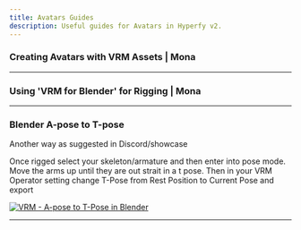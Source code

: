 ```yaml
---
title: Avatars Guides
description: Useful guides for Avatars in Hyperfy v2.
---
```




### Creating Avatars with VRM Assets | Mona

<LinkCard title="Guide to creating custom avatars using VRM assets by Mona." href="https://docs.monaverse.com/create/creating-avatars" />

---

### Using 'VRM for Blender' for Rigging | Mona

<LinkCard title="Rigging VRMs in Blender" href="https://docs.monaverse.com/create/creating-avatars/creating-your-avatar-using-vrm-for-blender/using-vrm-for-blender-for-rigging" />


---

### Blender A-pose to T-pose

<YouTube id="hGx6lJaxP_E" />


Another way as suggested in Discord/showcase

Once rigged select your skeleton/armature and then enter into pose mode.
Move the arms up until they are out strait in a t pose.
Then in your VRM Operator setting change T-Pose from Rest Position to Current Pose and export

[![VRM - A-pose to T-Pose in Blender](/assets/vrm-pose.webp)](/assets/vrm-pose.webp)

---


